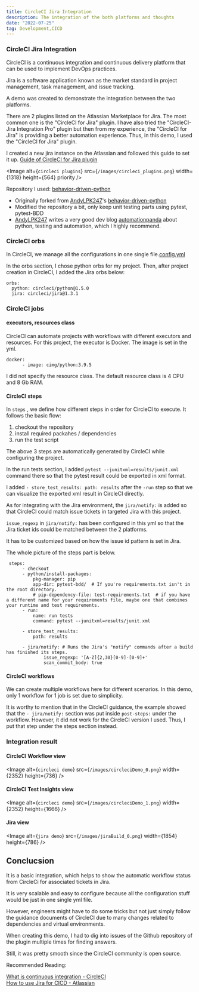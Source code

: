 ```yaml
---
title: CircleCI Jira Integration
description: The integration of the both platforms and thoughts
date: "2022-07-25"
tag: Development,CICD
---
```


### CircleCI Jira Integration

CircleCI is a continuous integration and continuous delivery platform that can be used to implement DevOps practices.

Jira is a software application known as the market standard in project management, task management, and issue tracking.

A demo was created to demonstrate the integration between the two platforms.

There are 2 plugins listed on the Atlassian Marketplace for Jira. The most common one is the "CircleCI for Jira" plugin.
I have also tried the "CircleCI-Jira Integration Pro" plugin but then from my experience, the "CircleCI for Jira" is providing a better automation experience.
Thus, in this demo, I used the "CircleCI for Jira" plugin.

I created a new jira instance on the Atlassian and followed this guide to set it up.
<a href="https://circleci.com/docs/jira-plugin" target="_blank">Guide of CircleCI for Jira plugin</a> 

<Image
  alt={`circleci plugins`}
  src={`/images/circleci_plugins.png`}
  width={1318}
  height={564}
  priority
/>

Repository I used: <a href="https://github.com/rolandshc/behavior-driven-python" target="_blank">behavior-driven-python</a> 

- Originally forked from <a href="https://github.com/AndyLPK247" target="_blank">AndyLPK247</a>'s <a href="https://github.com/rolandshc/behavior-driven-python" target="_blank">behavior-driven-python</a>
- Modified the repository a bit, only keep unit testing parts using pytest, pytest-BDD
- <a href="https://github.com/AndyLPK247" target="_blank">AndyLPK247</a> writes a very good dev blog <a href="https://automationpanda.com/" target="_blank">automationpanda</a> about python, testing and automation, which I highly recommend.

### CircleCI orbs

In CircleCI, we manage all the configurations in one single file.<a href="https://github.com/rolandshc/behavior-driven-python/blob/master/.circleci/config.yml" target="_blank">config.yml</a>

In the orbs section, I chose python orbs for my project.
Then, after project creation in CircleCI, I added the Jira orbs below:
```
orbs:
  python: circleci/python@1.5.0
  jira: circleci/jira@1.3.1
```

### CircleCI jobs

#### executors, resources class

CircleCI can automate projects with workflows with different executors and resources. 
For this project, the executor is Docker. The image is set in the yml.
```
docker:
      - image: cimg/python:3.9.5
```
I did not specify the resource class. The default resource class is 4 CPU and 8 Gb RAM.

#### CircleCI steps

In `steps` , we define how different steps in order for CircleCI to execute. It follows the basic flow:
1. checkout the repository
2. install required packahes / dependencies
3. run the test script

The above 3 steps are automatically generated by CircleCI while configuring the project.

In the run tests section, I added `pytest --junitxml=results/junit.xml` command there so that the pytest result could be exported in xml format.

I added  `- store_test_results: path: results` after the `-run` step so that we can visualize the exported xml result in CircleCI directly.

As for integrating with the Jira environment, the  `jira/notify:` is added so that CircleCI could match issue tickets in targeted Jira with this project.

`issue_regexp` in `jira/notify:` has been configured in this yml so that the Jira ticket ids could be matched between the 2 platforms.

It has to be customized based on how the issue id pattern is set in Jira. 

The whole picture of the steps part is below.

```
 steps:
      - checkout
      - python/install-packages:
          pkg-manager: pip
          app-dir: pytest-bdd/  # If you're requirements.txt isn't in the root directory.
          # pip-dependency-file: test-requirements.txt  # if you have a different name for your requirements file, maybe one that combines your runtime and test requirements.
      - run:
          name: run tests
          command: pytest --junitxml=results/junit.xml

      - store_test_results:
          path: results

      - jira/notify: # Runs the Jira's "notify" commands after a build has finished its steps.
              issue_regexp: '[A-Z]{2,30}[0-9]-[0-9]+'
              scan_commit_body: true
```

#### CircleCI workflows

We can create multiple workflows here for different scenarios. In this demo, only 1 workflow for 1 job is set due to simplicity.

It is worthy to mention that in the CircleCI guidance, the example showed that the  `- jira/notify:` section was put inside `post-steps:` under the workflow.
However, it did not work for the CircleCI version I used. Thus, I put that step under the steps section instead.

### Integration result

#### CircleCI Workflow view
<Image
  alt={`circleci demo`}
  src={`/images/circleciDemo_0.png`}
  width={2352}
  height={736}
/>

#### CircleCI Test Insights view
<Image
  alt={`circleci demo`}
  src={`/images/circleciDemo_1.png`}
  width={2352}
  height={1666}
/>

#### Jira view

<Image
  alt={`jira demo`}
  src={`/images/jiraBuild_0.png`}
  width={1854}
  height={786}
/>

## Conclucsion

It is a basic integration, which helps to show the automatic workflow status from CircleCi for associated tickets in Jira.

It is very scalable and easy to configure because all the configuration stuff would be just in one single yml file.

However, engineers might have to do some tricks but not just simply follow the guidance documents of CircleCI due to many changes related to dependencies and virtual environments.

When creating this demo, I had to dig into issues of the Github repository of the plugin multiple times for finding answers.

Still, it was pretty smooth since the CircleCI community is open source.

Recommended Reading:

<a href="https://circleci.com/blog/what-is-continuous-integration" target="_blank">What is continuous integration - CircleCI</a><br/>
<a href="https://www.atlassian.com/software/jira/guides/developers/ci-cd" target="_blank">How to use Jira for CICD - Atlassian</a>
